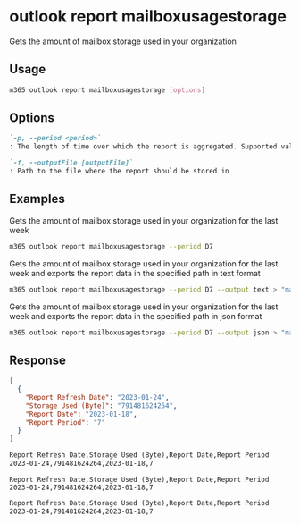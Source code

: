 
# outlook report mailboxusagestorage

Gets the amount of mailbox storage used in your organization

## Usage

```sh
m365 outlook report mailboxusagestorage [options]
```

## Options

```md defintion-list
`-p, --period <period>`
: The length of time over which the report is aggregated. Supported values `D7,D30,D90,D180`

`-f, --outputFile [outputFile]`
: Path to the file where the report should be stored in
```

<Global />

## Examples

Gets the amount of mailbox storage used in your organization for the last week

```sh
m365 outlook report mailboxusagestorage --period D7
```

Gets the amount of mailbox storage used in your organization for the last week and exports the report data in the specified path in text format

```sh
m365 outlook report mailboxusagestorage --period D7 --output text > "mailboxusagestorage.txt"
```

Gets the amount of mailbox storage used in your organization for the last week and exports the report data in the specified path in json format

```sh
m365 outlook report mailboxusagestorage --period D7 --output json > "mailboxusagestorage.json"
```

## Response

<Tabs>
  <TabItem value="JSON">

  ```json
  [
    {
      "Report Refresh Date": "2023-01-24",
      "Storage Used (Byte)": "791481624264",
      "Report Date": "2023-01-18",
      "Report Period": "7"
    }
  ]
  ```

  </TabItem>
  <TabItem value="Text">

  ```txt
  Report Refresh Date,Storage Used (Byte),Report Date,Report Period
  2023-01-24,791481624264,2023-01-18,7
  ```

  </TabItem>
  <TabItem value="CSV">

  ```csv
  Report Refresh Date,Storage Used (Byte),Report Date,Report Period
  2023-01-24,791481624264,2023-01-18,7
  ```

  </TabItem>
  <TabItem value="Markdown">

  ```md
  Report Refresh Date,Storage Used (Byte),Report Date,Report Period
  2023-01-24,791481624264,2023-01-18,7
  ```

  </TabItem>
</Tabs>

